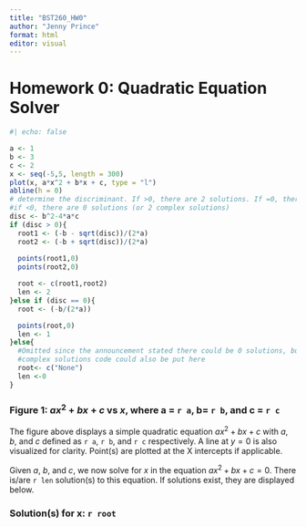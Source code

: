 ```yaml
---
title: "BST260_HW0"
author: "Jenny Prince"
format: html
editor: visual
---
```


# Homework 0: Quadratic Equation Solver

```r
#| echo: false

a <- 1
b <- 3
c <- 2
x <- seq(-5,5, length = 300)
plot(x, a*x^2 + b*x + c, type = "l")
abline(h = 0)
# determine the discriminant. If >0, there are 2 solutions. If =0, there is 1 solution
#if <0, there are 0 solutions (or 2 complex solutions)
disc <- b^2-4*a*c
if (disc > 0){
  root1 <- (-b - sqrt(disc))/(2*a)
  root2 <- (-b + sqrt(disc))/(2*a)
  
  points(root1,0)
  points(root2,0)

  root <- c(root1,root2)
  len <- 2
}else if (disc == 0){
  root <- (-b/(2*a))

  points(root,0)
  len <- 1
}else{
  #Omitted since the announcement stated there could be 0 solutions, but
  #complex solutions code could also be put here
  root<- c("None")
  len <-0
}
```

### Figure 1: $ax^2+bx+c$ vs $x$, where a = `r a`, b= `r b`, and c = `r c`

The figure above displays a simple quadratic equation $ax^2+bx+c$ with $a$, $b$, and $c$ defined
as `r a`, `r b`, and `r c` respectively. A line at $y=0$ is also visualized for clarity. Point(s) are plotted at the X intercepts if applicable.

Given $a$, $b$, and $c$, we now solve for $x$ in the equation $ax^2+bx+c = 0$.
There is/are `r len` solution(s) to this equation. If solutions exist, they are displayed below.

### Solution(s) for x: `r root`
